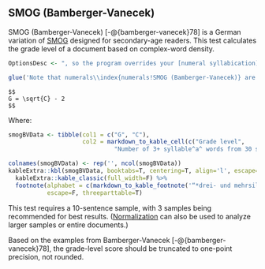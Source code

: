 ## SMOG (Bamberger-Vanecek)\index{SMOG!variations!Bamberger-Vanecek (German)} {#smog-bamberger-vanecek}

SMOG (Bamberger-Vanecek) [-@{bamberger-vanecek}78] is a German variation of [SMOG](#smog-test) designed for secondary-age readers. This test calculates the grade level of a document based on complex-word density.

```r
OptionsDesc <- ", so the program overrides your [numeral syllabication](#numsyllable) setting when calculating it"

glue('Note that numerals\\index{numerals!SMOG (Bamberger-Vanecek)} are fully syllabized (i.e., sounded out) for this test$if_else(UserManualMode, OptionsDesc, "")^.', .open='$', .close='^')
```

```definition
$$
G = \sqrt{C} - 2
$$
```

Where:

```r
smogBVData <- tibble(col1 = c("G", "C"),
                     col2 = markdown_to_kable_cell(c("Grade level",
                              "Number of 3+ syllable^a^ words from 30 sentences")))

colnames(smogBVData) <- rep('', ncol(smogBVData))
kableExtra::kbl(smogBVData, booktabs=T, centering=T, align='l', escape=F) %>%
  kableExtra::kable_classic(full_width=F) %>%
  footnote(alphabet = c(markdown_to_kable_footnote('“*drei- und mehrsilbigen*”')),
           escape=F, threeparttable=T)
```

This test requires a 10-sentence sample, with 3 samples being recommended for best results. ([Normalization](#glossary) can also be used to analyze larger samples or entire documents.)

::: {.notesection data-latex=""}
Based on the examples from Bamberger-Vanecek [-@{bamberger-vanecek}78], the grade-level score should be truncated to one-point precision, not rounded.
:::

\newpage